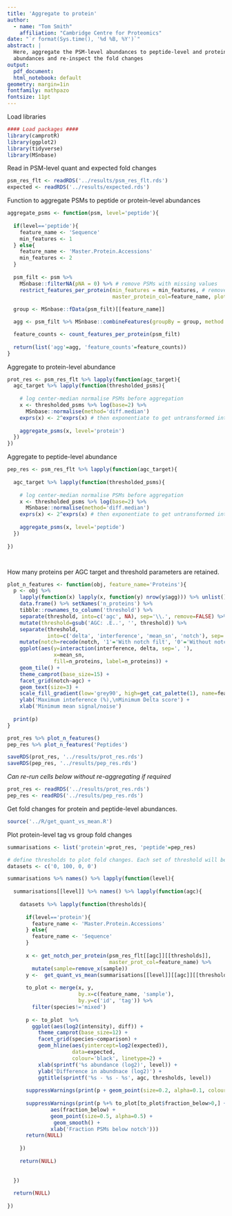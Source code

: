 ```yaml
---
title: 'Aggregate to protein'
author:
  - name: "Tom Smith"
    affiliation: "Cambridge Centre for Proteomics"
date: "`r format(Sys.time(), '%d %B, %Y')`"
abstract: | 
  Here, aggregate the PSM-level abundances to peptide-level and protein-level
  abundances and re-inspect the fold changes
output:
  pdf_document:
  html_notebook: default
geometry: margin=1in
fontfamily: mathpazo
fontsize: 11pt
---
```


Load libraries
```r

#### Load packages ####
library(camprotR)
library(ggplot2)
library(tidyverse)
library(MSnbase)
```

Read in PSM-level quant and expected fold changes
```r
psm_res_flt <- readRDS('../results/psm_res_flt.rds')
expected <- readRDS('../results/expected.rds')
```

Function to aggregate PSMs to peptide or protein-level abundances
```r
aggregate_psms <- function(psm, level='peptide'){
  
  if(level=='peptide'){
    feature_name <- 'Sequence'
    min_features <- 1
  } else{
    feature_name <- 'Master.Protein.Accessions'
    min_features <- 2
  }
  
  psm_filt <- psm %>% 
    MSnbase::filterNA(pNA = 0) %>% # remove PSMs with missing values 
    restrict_features_per_protein(min_features = min_features, # remove proteins with <2 PSMs
                                  master_protein_col=feature_name, plot=FALSE) 
  
  group <- MSnbase::fData(psm_filt)[[feature_name]]

  agg <- psm_filt %>% MSnbase::combineFeatures(groupBy = group, method = 'sum')

  feature_counts <- count_features_per_protein(psm_filt)
  
  return(list('agg'=agg, 'feature_counts'=feature_counts))
}
```


Aggregate to protein-level abundance
```r

prot_res <- psm_res_flt %>% lapply(function(agc_target){
  agc_target %>% lapply(function(thresholded_psms){
  
    # log center-median normalise PSMs before aggregation
    x <- thresholded_psms %>% log(base=2) %>%
      MSnbase::normalise(method='diff.median')
    exprs(x) <- 2^exprs(x) # then exponentiate to get untransformed intensities
    
    aggregate_psms(x, level='protein')
  })
})

```




Aggregate to peptide-level abundance
```r

pep_res <- psm_res_flt %>% lapply(function(agc_target){
  
  agc_target %>% lapply(function(thresholded_psms){
  
    # log center-median normalise PSMs before aggregation
    x <- thresholded_psms %>% log(base=2) %>%
      MSnbase::normalise(method='diff.median')
    exprs(x) <- 2^exprs(x) # then exponentiate to get untransformed intensities
    
    aggregate_psms(x, level='peptide')
  })
    
})




```


How many proteins per AGC target and threshold parameters are retained.
```r

plot_n_features <- function(obj, feature_name='Proteins'){
  p <- obj %>%
    lapply(function(x) lapply(x, function(y) nrow(y$agg))) %>% unlist() %>%
    data.frame() %>% setNames('n_proteins') %>%
    tibble::rownames_to_column('threshold') %>%
    separate(threshold, into=c('agc', NA), sep='\\.', remove=FALSE) %>%
    mutate(threshold=gsub('AGC: .E..', '', threshold)) %>%
    separate(threshold,
             into=c('delta', 'interference', 'mean_sn', 'notch'), sep=', ', remove=FALSE) %>%
    mutate(notch=recode(notch, '1'='With notch filt', '0'='Without notch filt.')) %>%
    ggplot(aes(y=interaction(interference, delta, sep=', '),
               x=mean_sn,
               fill=n_proteins, label=n_proteins)) +
    geom_tile() +
    theme_camprot(base_size=15) +
    facet_grid(notch~agc) +
    geom_text(size=3) +
    scale_fill_gradient(low='grey90', high=get_cat_palette(1), name=feature_name) +
    ylab('Maximum inteference (%),\nMinimum Delta score') +
    xlab('Minimum mean signal/noise')
  
  print(p)
}

prot_res %>% plot_n_features()
pep_res %>% plot_n_features('Peptides')
```
```r
saveRDS(prot_res, '../results/prot_res.rds')
saveRDS(pep_res, '../results/pep_res.rds')
```

*Can re-run cells below without re-aggregating if required*
```r
prot_res <- readRDS('../results/prot_res.rds')
pep_res <- readRDS('../results/pep_res.rds')
```

Get fold changes for protein and peptide-level abundances.
```r
source('../R/get_quant_vs_mean.R')
```

Plot protein-level tag vs group fold changes
```r
summarisations <- list('protein'=prot_res, 'peptide'=pep_res)
```

```r
# define thresholds to plot fold changes. Each set of threshold will be plotted at peptide and protein level, with both AGC settings
datasets <- c('0, 100, 0, 0') 
```


```r
summarisations %>% names() %>% lapply(function(level){
  
  summarisations[[level]] %>% names() %>% lapply(function(agc){
    
    datasets %>% lapply(function(thresholds){
        
      if(level=='protein'){
        feature_name <- 'Master.Protein.Accessions'
      } else{
        feature_name <- 'Sequence'
      }
      
      x <- get_notch_per_protein(psm_res_flt[[agc]][[thresholds]],
                                 master_prot_col=feature_name) %>%
        mutate(sample=remove_x(sample))
      y <-  get_quant_vs_mean(summarisations[[level]][[agc]][[thresholds]]$agg)
      
      to_plot <- merge(x, y,
                       by.x=c(feature_name, 'sample'),
                       by.y=c('id', 'tag')) %>%
        filter(species!='mixed')
      
      p <- to_plot  %>%
        ggplot(aes(log2(intensity), diff)) +
          theme_camprot(base_size=12) +
          facet_grid(species~comparison) +
          geom_hline(aes(yintercept=log2(expected)),
                     data=expected,
                     colour='black', linetype=2) +
          xlab(sprintf('%s abundance (log2)', level)) +
          ylab('Difference in abundnace (log2)') +
          ggtitle(sprintf('%s - %s - %s', agc, thresholds, level))
    
      suppressWarnings(print(p + geom_point(size=0.2, alpha=0.1, colour='grey30')))
    
      suppressWarnings(print(p %+% to_plot[to_plot$fraction_below>0,] +
              aes(fraction_below) +
              geom_point(size=0.5, alpha=0.5) +
               geom_smooth() +
              xlab('Fraction PSMs below notch')))
      return(NULL)
      
    })
    
    return(NULL)
    
  
  })
  
  return(NULL)
  
})
```






